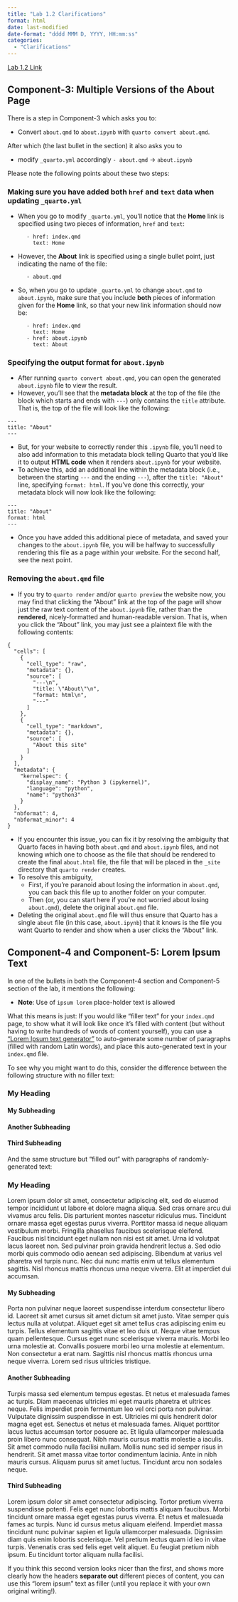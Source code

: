 ```yaml
---
title: "Lab 1.2 Clarifications"
format: html
date: last-modified
date-format: "dddd MMM D, YYYY, HH:mm:ss"
categories:
  - "Clarifications"
---
```


::: {.callout-tip title="Links"}

[Lab 1.2 Link](https://jfh.georgetown.domains/dsan5000/slides-and-labs/_site/content/labs/assignments/lab-1.2/assignment.html){target="_blank"}

:::

## Component-3: Multiple Versions of the About Page

There is a step in Component-3 which asks you to:

* Convert `about.qmd` to `about.ipynb` with `quarto convert about.qmd`.

After which (the last bullet in the section) it also asks you to

* modify `_quarto.yml` accordingly `- about.qmd` -> `about.ipynb`

Please note the following points about these two steps:

### Making sure you have added both `href` and `text` data when updating `_quarto.yml`

* When you go to modify `_quarto.yml`, you'll notice that the **Home** link is specified using two pieces of information, `href` and `text`:

```
      - href: index.qmd
        text: Home
```

* However, the **About** link is specified using a single bullet point, just indicating the name of the file:

```
      - about.qmd
```

* So, when you go to update `_quarto.yml` to change `about.qmd` to `about.ipynb`, make sure that you include **both** pieces of information given for the **Home** link, so that your new link information should now be:

```
      - href: index.qmd
        text: Home
      - href: about.ipynb
        text: About
```

### Specifying the output format for `about.ipynb`

* After running `quarto convert about.qmd`, you can open the generated `about.ipynb` file to view the result.
* However, you'll see that the **metadata block** at the top of the file (the block which starts and ends with `---`) only contains the `title` attribute. That is, the top of the file will look like the following:

```
---
title: "About"
---
```

* But, for your website to correctly render this `.ipynb` file, you'll need to also add information to this metadata block telling Quarto that you'd like it to output **HTML code** when it renders `about.ipynb` for your website.
* To achieve this, add an additional line within the metadata block (i.e., between the starting `---` and the ending `---`), after the `title: "About"` line, specifying `format: html`. If you've done this correctly, your metadata block will now look like the following:

```
---
title: "About"
format: html
---
```

* Once you have added this additional piece of metadata, and saved your changes to the `about.ipynb` file, you will be halfway to successfully rendering this file as a page within your website. For the second half, see the next point.

### Removing the `about.qmd` file

* If you try to `quarto render` and/or `quarto preview` the website now, you may find that clicking the "About" link at the top of the page will show just the raw text content of the `about.ipynb` file, rather than the **rendered**, nicely-formatted and human-readable version. That is, when you click the "About" link, you may just see a plaintext file with the following contents:

```
{
  "cells": [
    {
      "cell_type": "raw",
      "metadata": {},
      "source": [
        "---\n",
        "title: \"About\"\n",
        "format: html\n",
        "---"
      ]
    },
    {
      "cell_type": "markdown",
      "metadata": {},
      "source": [
        "About this site"
      ]
    }
  ],
  "metadata": {
    "kernelspec": {
      "display_name": "Python 3 (ipykernel)",
      "language": "python",
      "name": "python3"
    }
  },
  "nbformat": 4,
  "nbformat_minor": 4
}
```

* If you encounter this issue, you can fix it by resolving the ambiguity that Quarto faces in having both `about.qmd` and `about.ipynb` files, and not knowing which one to choose as the file that should be rendered to create the final `about.html` file, the file that will be placed in the `_site` directory that `quarto render` creates.
* To resolve this ambiguity,
  * First, if you're paranoid about losing the information in `about.qmd`, you can back this file up to another folder on your computer.
  * Then (or, you can start here if you're not worried about losing `about.qmd`), delete the original `about.qmd` file.
* Deleting the original `about.qmd` file will thus ensure that Quarto has a single `about` file (in this case, `about.ipynb`) that it knows is the file you want Quarto to render and show when a user clicks the "About" link.

## Component-4 and Component-5: Lorem Ipsum Text

In one of the bullets in both the Component-4 section and Component-5 section of the lab, it mentions the following:

* **Note**: Use of `ipsum lorem` place-holder text is allowed

What this means is just: If you would like "filler text" for your `index.qmd` page, to show what it will look like once it's filled with content (but without having to write hundreds of words of content yourself), you can use a ["Lorem Ipsum text generator"](https://loremipsum.io/){target="_blank"} to auto-generate some number of paragraphs (filled with random Latin words), and place this auto-generated text in your `index.qmd` file.

To see why you might want to do this, consider the difference between the following structure with no filler text:

::: {.callout-note title="Section Headers *Without* Filler Content" appearance="simple"}

### My Heading

#### My Subheading

#### Another Subheading

#### Third Subheading

:::

And the same structure but "filled out" with paragraphs of randomly-generated text:

::: {.callout-note title="Section Headers *With* Filler Content" appearance="simple"}

### My Heading

Lorem ipsum dolor sit amet, consectetur adipiscing elit, sed do eiusmod tempor incididunt ut labore et dolore magna aliqua. Sed cras ornare arcu dui vivamus arcu felis. Dis parturient montes nascetur ridiculus mus. Tincidunt ornare massa eget egestas purus viverra. Porttitor massa id neque aliquam vestibulum morbi. Fringilla phasellus faucibus scelerisque eleifend. Faucibus nisl tincidunt eget nullam non nisi est sit amet. Urna id volutpat lacus laoreet non. Sed pulvinar proin gravida hendrerit lectus a. Sed odio morbi quis commodo odio aenean sed adipiscing. Bibendum at varius vel pharetra vel turpis nunc. Nec dui nunc mattis enim ut tellus elementum sagittis. Nisl rhoncus mattis rhoncus urna neque viverra. Elit at imperdiet dui accumsan.

#### My Subheading

Porta non pulvinar neque laoreet suspendisse interdum consectetur libero id. Laoreet sit amet cursus sit amet dictum sit amet justo. Vitae semper quis lectus nulla at volutpat. Aliquet eget sit amet tellus cras adipiscing enim eu turpis. Tellus elementum sagittis vitae et leo duis ut. Neque vitae tempus quam pellentesque. Cursus eget nunc scelerisque viverra mauris. Morbi leo urna molestie at. Convallis posuere morbi leo urna molestie at elementum. Non consectetur a erat nam. Sagittis nisl rhoncus mattis rhoncus urna neque viverra. Lorem sed risus ultricies tristique.

#### Another Subheading

Turpis massa sed elementum tempus egestas. Et netus et malesuada fames ac turpis. Diam maecenas ultricies mi eget mauris pharetra et ultrices neque. Felis imperdiet proin fermentum leo vel orci porta non pulvinar. Vulputate dignissim suspendisse in est. Ultricies mi quis hendrerit dolor magna eget est. Senectus et netus et malesuada fames. Aliquet porttitor lacus luctus accumsan tortor posuere ac. Et ligula ullamcorper malesuada proin libero nunc consequat. Nibh mauris cursus mattis molestie a iaculis. Sit amet commodo nulla facilisi nullam. Mollis nunc sed id semper risus in hendrerit. Sit amet massa vitae tortor condimentum lacinia. Ante in nibh mauris cursus. Aliquam purus sit amet luctus. Tincidunt arcu non sodales neque.

#### Third Subheading

Lorem ipsum dolor sit amet consectetur adipiscing. Tortor pretium viverra suspendisse potenti. Felis eget nunc lobortis mattis aliquam faucibus. Morbi tincidunt ornare massa eget egestas purus viverra. Et netus et malesuada fames ac turpis. Nunc id cursus metus aliquam eleifend. Imperdiet massa tincidunt nunc pulvinar sapien et ligula ullamcorper malesuada. Dignissim diam quis enim lobortis scelerisque. Vel pretium lectus quam id leo in vitae turpis. Venenatis cras sed felis eget velit aliquet. Eu feugiat pretium nibh ipsum. Eu tincidunt tortor aliquam nulla facilisi.

:::

If you think this second version looks nicer than the first, and shows more clearly how the headers **separate out** different pieces of content, you can use this "lorem ipsum" text as filler (until you replace it with your own original writing!).


